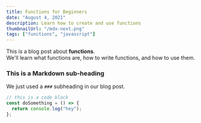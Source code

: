 ```yaml
---
title: Functions for Beginners
date: "August 4, 2021"
description: Learn how to create and use functions
thumbnailUrl: "/mdx-next.png"
tags: ["functions", "javascript"]
---
```


<div>
  This is a blog post about <strong>functions</strong>. <br />
  We'll learn what functions are, how to write functions, and how to use them.
</div>

### This is a Markdown sub-heading

We just used a `###` subheading in our blog post.

```typescript
// this is a code block
const doSomething = () => {
  return console.log("hey");
};
```